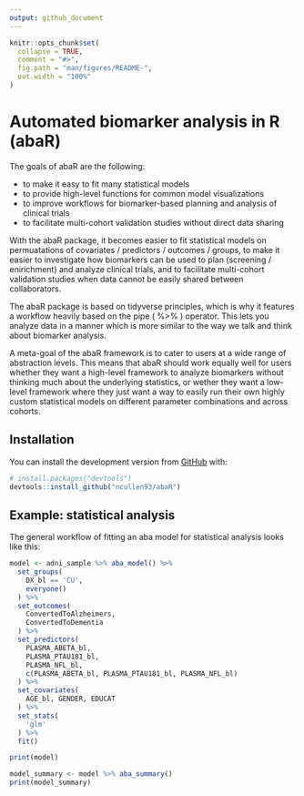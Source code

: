 ```yaml
---
output: github_document
---
```


<!-- README.md is generated from README.Rmd. Please edit that file -->

```r
knitr::opts_chunk$set(
  collapse = TRUE,
  comment = "#>",
  fig.path = "man/figures/README-",
  out.width = "100%"
)
```

# Automated biomarker analysis in R (abaR)

<!-- badges: start -->
<!-- badges: end -->

The goals of abaR are the following:

* to make it easy to fit many statistical models
* to provide high-level functions for common model visualizations
* to improve workflows for biomarker-based planning and analysis of clinical trials
* to facilitate multi-cohort validation studies without direct data sharing

With the abaR package, it becomes easier to fit statistical models on permuatations
of covariates / predictors / outcomes / groups, to make it easier to investigate how biomarkers can be used to plan (screening / enirichment) and analyze clinical trials, and to facilitate multi-cohort validation studies when data cannot be easily shared between collaborators.

The abaR package is based on tidyverse principles, which is why it features a workflow heavily based on the pipe ( %>% ) operator. This lets you analyze data in a manner which is more similar to the way we talk and think about biomarker analysis.

A meta-goal of the abaR framework is to cater to users at a wide range of abstraction
levels. This means that abaR should work equally well for users whether they want
a high-level framework to analyze biomarkers without thinking much about the underlying
statistics, or wether they want a low-level framework where they just want a way to 
easily run their own highly custom statistical models on different parameter
combinations and across cohorts.

## Installation

You can install the development version from 
[GitHub](https://github.com/ncullen93/abaR) with:

``` r
# install.packages("devtools")
devtools::install_github("ncullen93/abaR")
```

## Example: statistical analysis

The general workflow of fitting an aba model for statistical analysis looks like this:

``` r
model <- adni_sample %>% aba_model() %>%
  set_groups(
    DX_bl == 'CU',
    everyone()
  ) %>%
  set_outcomes(
    ConvertedToAlzheimers,
    ConvertedToDementia
  ) %>%
  set_predictors(
    PLASMA_ABETA_bl,
    PLASMA_PTAU181_bl,
    PLASMA_NFL_bl,
    c(PLASMA_ABETA_bl, PLASMA_PTAU181_bl, PLASMA_NFL_bl)
  ) %>%
  set_covariates(
    AGE_bl, GENDER, EDUCAT
  ) %>%
  set_stats(
    'glm'
  ) %>%
  fit()

print(model)

model_summary <- model %>% aba_summary()
print(model_summary)
```


